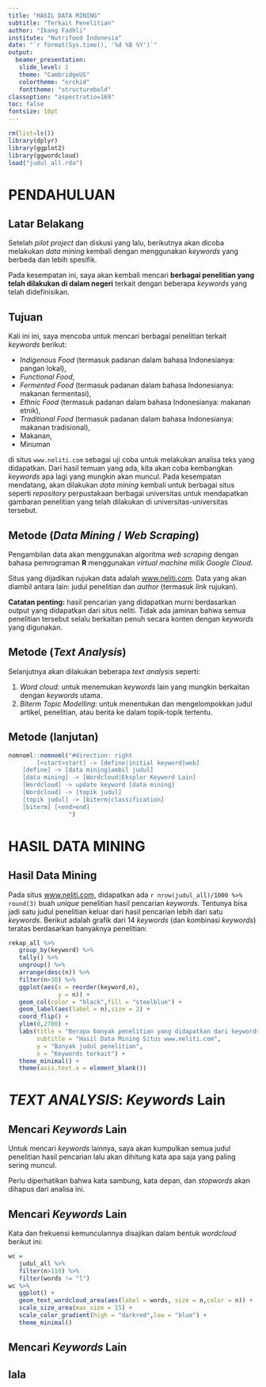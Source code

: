 ```yaml
---
title: "HASIL DATA MINING"
subtitle: "Terkait Penelitian"
author: "Ikang Fadhli"
institute: "Nutrifood Indonesia"
date: "`r format(Sys.time(), '%d %B %Y')`"
output:
  beamer_presentation:
   slide_level: 2
   theme: "CambridgeUS"
   colortheme: "orchid"
   fonttheme: "structurebold"
classoption: "aspectratio=169"
toc: false
fontsize: 10pt
---
```


```r
rm(list=ls())
library(dplyr)
library(ggplot2)
library(ggwordcloud)
load("judul_all.rda")
```

# PENDAHULUAN

## Latar Belakang

Setelah _pilot project_ dan diskusi yang lalu, berikutnya akan dicoba melakukan _data mining_ kembali dengan menggunakan _keywords_ yang berbeda dan lebih spesifik. 

Pada kesempatan ini, saya akan kembali mencari __berbagai penelitian yang telah dilakukan di dalam negeri__ terkait dengan beberapa _keywords_ yang telah didefinisikan.

## Tujuan

Kali ini ini, saya mencoba untuk mencari berbagai penelitian terkait _keywords_ berikut:

- _Indigenous Food_ (termasuk padanan dalam bahasa Indonesianya: pangan lokal),
- _Functional Food_,
- _Fermented Food_ (termasuk padanan dalam bahasa Indonesianya: makanan fermentasi),
- _Ethnic Food_ (termasuk padanan dalam bahasa Indonesianya: makanan etnik),
- _Traditional Food_ (termasuk padanan dalam bahasa Indonesianya: makanan tradisional),
- Makanan,
- Minuman

di situs `www.neliti.com` sebagai uji coba untuk melakukan analisa teks yang didapatkan. Dari hasil temuan yang ada, kita akan coba kembangkan _keywords_ apa lagi yang mungkin akan muncul. Pada kesempatan mendatang, akan dilakukan _data mining_ kembali untuk berbagai situs seperti _repository_ perpustakaan berbagai universitas untuk mendapatkan gambaran penelitian yang telah dilakukan di universitas-universitas tersebut.

## Metode (_Data Mining_ / _Web Scraping_)

Pengambilan data akan menggunakan algoritma _web scraping_ dengan bahasa pemrograman __R__ menggunakan _virtual machine_ milik _Google Cloud_.

Situs yang dijadikan rujukan data adalah [www.neliti.com](https://www.neliti.com/id/). Data yang akan diambil antara lain: judul penelitian dan _author_ (termasuk _link_ rujukan).

__Catatan penting:__ hasil pencarian yang didapatkan murni berdasarkan output yang didapatkan dari situs neliti. Tidak ada jaminan bahwa semua penelitian tersebut selalu berkaitan penuh secara konten dengan _keywords_ yang digunakan.

## Metode (_Text Analysis_)

Selanjutnya akan dilakukan beberapa _text analysis_ seperti:

1. _Word cloud_: untuk menemukan _keywords_ lain yang mungkin berkaitan dengan _keywords_ utama.
1. _Biterm Topic Modelling_: untuk menentukan dan mengelompokkan judul artikel, penelitian, atau berita ke dalam topik-topik tertentu.

## Metode (lanjutan)

```r
nomnoml::nomnoml("#direction: right
        [<start>start] -> [define|initial keyword|web]
	[define] -> [data mining|ambil judul]
	[data mining] -> [Wordcloud|Eksplor Keyword Lain]
	[Wordcloud] -> update keyword [data mining]
	[Wordcloud] -> [topik judul]
	[topik judul] -> [biterm|classification]
	[biterm] [<end>end]
                 ")
```

# HASIL DATA MINING

## Hasil Data Mining

Pada situs [www.neliti.com](https://www.neliti.com/id/), didapatkan ada `r nrow(judul_all)/1000 %>% round(3)` buah _unique_ penelitian hasil pencarian _keywords_. Tentunya bisa jadi satu judul penelitian keluar dari hasil pencarian lebih dari satu _keywords_. Berikut adalah grafik dari 14 _keywords_ (dan kombinasi _keywords_) teratas berdasarkan banyaknya penelitian:

```r
rekap_all %>% 
   group_by(keyword) %>% 
   tally() %>% 
   ungroup() %>% 
   arrange(desc(n)) %>% 
   filter(n>30) %>% 
   ggplot(aes(x = reorder(keyword,n),
              y = n)) +
   geom_col(color = "black",fill = "steelblue") +
   geom_label(aes(label = n),size = 2) +
   coord_flip() +
   ylim(0,2700) +
   labs(title = "Berapa banyak penelitian yang didapatkan dari keywords ... ?",
        subtitle = "Hasil Data Mining Situs www.neliti.com",
        y = "Banyak judul penelitian",
        x = "Keywords terkait") +
   theme_minimal() +
   theme(axis.text.x = element_blank())
```

# _TEXT ANALYSIS_: _Keywords_ Lain

## Mencari _Keywords_ Lain

Untuk mencari _keywords_ lainnya, saya akan kumpulkan semua judul penelitian hasil pencarian lalu akan dihitung kata apa saja yang paling sering muncul. 

Perlu diperhatikan bahwa kata sambung, kata depan, dan _stopwords_ akan dihapus dari analisa ini. 

## Mencari _Keywords_ Lain

Kata dan frekuensi kemunculannya disajikan dalam bentuk _wordcloud_ berikut ini:

```r
wc = 
   judul_all %>% 
   filter(n>110) %>% 
   filter(words != "l")
wc %>% 
   ggplot() + 
   geom_text_wordcloud_area(aes(label = words, size = n,color = n)) +
   scale_size_area(max_size = 15) +
   scale_color_gradient(high = "darkred",low = "blue") +
   theme_minimal()
```

## Mencari _Keywords_ Lain



## lala





